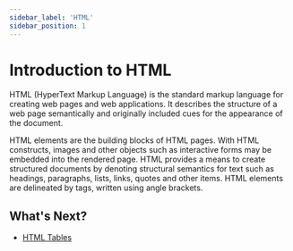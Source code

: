 ```yaml
---
sidebar_label: 'HTML'
sidebar_position: 1
---
```


# Introduction to HTML

HTML (HyperText Markup Language) is the standard markup language for creating web pages and web applications. It describes the structure of a web page semantically and originally included cues for the appearance of the document.

HTML elements are the building blocks of HTML pages. With HTML constructs, images and other objects such as interactive forms may be embedded into the rendered page. HTML provides a means to create structured documents by denoting structural semantics for text such as headings, paragraphs, lists, links, quotes and other items. HTML elements are delineated by tags, written using angle brackets.

## What's Next?
- [HTML Tables](./tables.mdx)